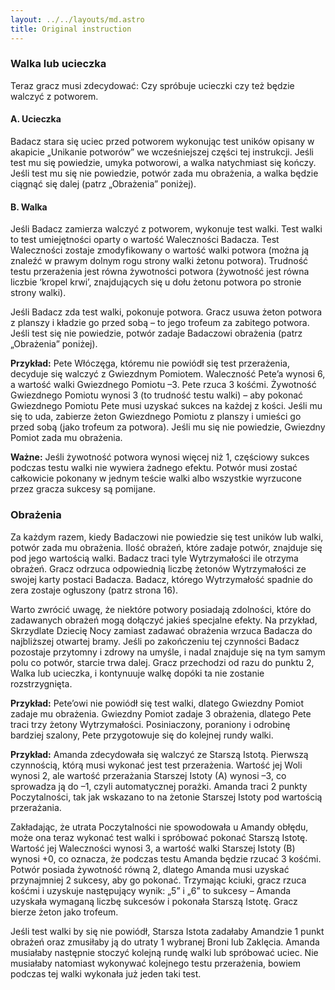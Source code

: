 ```yaml
---
layout: ../../layouts/md.astro
title: Original instruction
---
```



### Walka lub ucieczka

Teraz gracz musi zdecydować: Czy spróbuje ucieczki czy też będzie walczyć z potworem.

#### A. Ucieczka

Badacz stara się uciec przed potworem wykonując test uników opisany w akapicie „Unikanie potworów” we wcześniejszej części tej instrukcji. Jeśli test mu się powiedzie, umyka potworowi, a walka natychmiast się kończy. Jeśli test mu się nie powiedzie, potwór zada mu obrażenia, a walka będzie ciągnąć się dalej (patrz „Obrażenia” poniżej).

#### B. Walka

Jeśli Badacz zamierza walczyć z potworem, wykonuje test walki. Test walki to test umiejętności oparty o wartość Waleczności Badacza. Test Waleczności zostaje zmodyfikowany o wartość walki potwora (można ją znaleźć w prawym dolnym rogu strony walki żetonu potwora). Trudność testu przerażenia jest równa żywotności potwora (żywotność jest równa liczbie ‘kropel krwi’, znajdujących się u dołu żetonu potwora po stronie strony walki).

Jeśli Badacz zda test walki, pokonuje potwora. Gracz usuwa żeton potwora z planszy i kładzie go przed sobą – to jego trofeum za zabitego potwora. Jeśli test się nie powiedzie, potwór zadaje Badaczowi obrażenia (patrz „Obrażenia” poniżej).

**Przykład:** Pete Włóczęga, któremu nie powiódł się test przerażenia, decyduje się walczyć z Gwiezdnym Pomiotem. Waleczność Pete’a wynosi 6, a wartość walki Gwiezdnego Pomiotu –3. Pete rzuca 3 kośćmi. Żywotność Gwiezdnego Pomiotu wynosi 3 (to trudność testu walki) – aby pokonać Gwiezdnego Pomiotu Pete musi uzyskać sukces na każdej z kości. Jeśli mu się to uda, zabierze żeton Gwiezdnego Pomiotu z planszy i umieści go przed sobą (jako trofeum za potwora). Jeśli mu się nie powiedzie, Gwiezdny Pomiot zada mu obrażenia.

**Ważne:** Jeśli żywotność potwora wynosi więcej niż 1, częściowy sukces podczas testu walki nie wywiera żadnego efektu. Potwór musi zostać całkowicie pokonany w jednym teście walki albo wszystkie wyrzucone przez gracza sukcesy są pomijane.

### Obrażenia

Za każdym razem, kiedy Badaczowi nie powiedzie się test uników lub walki, potwór zada mu obrażenia. Ilość obrażeń, które zadaje potwór, znajduje się pod jego wartością walki. Badacz traci tyle Wytrzymałości ile otrzyma obrażeń. Gracz odrzuca odpowiednią liczbę żetonów Wytrzymałości ze swojej karty postaci Badacza. Badacz, którego Wytrzymałość spadnie do zera zostaje ogłuszony (patrz strona 16).

Warto zwrócić uwagę, że niektóre potwory posiadają zdolności, które do zadawanych obrażeń mogą dołączyć jakieś specjalne efekty. Na przykład, Skrzydlate Dziecię Nocy zamiast zadawać obrażenia wrzuca Badacza do najbliższej otwartej bramy. Jeśli po zakończeniu tej czynności Badacz pozostaje przytomny i zdrowy na umyśle, i nadal znajduje się na tym samym polu co potwór, starcie trwa dalej. Gracz przechodzi od razu do punktu 2, Walka lub ucieczka, i kontynuuje walkę dopóki ta nie zostanie rozstrzygnięta.

**Przykład:** Pete’owi nie powiódł się test walki, dlatego Gwiezdny Pomiot zadaje mu obrażenia. Gwiezdny Pomiot zadaje 3 obrażenia, dlatego Pete traci trzy żetony Wytrzymałości. Posiniaczony, poraniony i odrobinę bardziej szalony, Pete przygotowuje się do kolejnej rundy walki.

<Notice header="Walka">

**Przykład:** Amanda zdecydowała się walczyć ze Starszą Istotą. Pierwszą czynnością, którą musi wykonać jest test przerażenia. Wartość jej Woli wynosi 2, ale wartość przerażania Starszej Istoty (A) wynosi –3, co sprowadza ją do –1, czyli automatycznej porażki. Amanda traci 2 punkty Poczytalności, tak jak wskazano to na żetonie Starszej Istoty pod wartością przerażania.

Zakładając, że utrata Poczytalności nie spowodowała u Amandy obłędu, może ona teraz wykonać test walki i spróbować pokonać Starszą Istotę. Wartość jej Waleczności wynosi 3, a wartość walki Starszej Istoty (B) wynosi +0, co oznacza, że podczas testu Amanda będzie rzucać 3 kośćmi. Potwór posiada żywotność równą 2, dlatego Amanda musi uzyskać przynajmniej 2 sukcesy, aby go pokonać. Trzymając kciuki, gracz rzuca kośćmi i uzyskuje następujący wynik: „5” i „6” to sukcesy – Amanda uzyskała wymaganą liczbę sukcesów i pokonała Starszą Istotę. Gracz bierze żeton jako trofeum.

Jeśli test walki by się nie powiódł, Starsza Istota zadałaby Amandzie 1 punkt obrażeń oraz zmusiłaby ją do utraty 1 wybranej Broni lub Zaklęcia. Amanda musiałaby następnie stoczyć kolejną rundę walki lub spróbować uciec. Nie musiałaby natomiast wykonywać kolejnego testu przerażenia, bowiem podczas tej walki wykonała już jeden taki test.
</Notice>